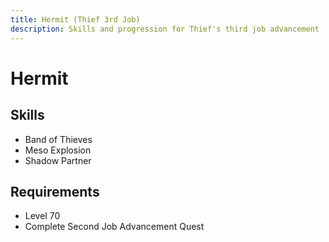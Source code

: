```yaml
---
title: Hermit (Thief 3rd Job)
description: Skills and progression for Thief's third job advancement
---
```


# Hermit

## Skills
- Band of Thieves
- Meso Explosion
- Shadow Partner

## Requirements
- Level 70
- Complete Second Job Advancement Quest